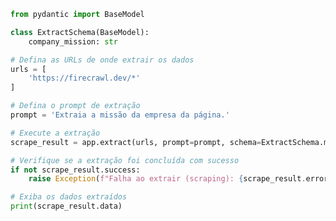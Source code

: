 ```python Python
from pydantic import BaseModel

class ExtractSchema(BaseModel):
    company_mission: str

# Defina as URLs de onde extrair os dados
urls = [
    'https://firecrawl.dev/*'
]

# Defina o prompt de extração
prompt = 'Extraia a missão da empresa da página.'

# Execute a extração
scrape_result = app.extract(urls, prompt=prompt, schema=ExtractSchema.model_json_schema())

# Verifique se a extração foi concluída com sucesso
if not scrape_result.success:
    raise Exception(f"Falha ao extrair (scraping): {scrape_result.error}")

# Exiba os dados extraídos
print(scrape_result.data)
```
